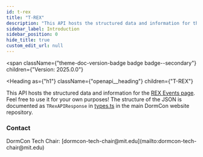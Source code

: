 ```yaml
---
id: t-rex
title: "T-REX"
description: "This API hosts the structured data and information for the [REX Events page](https://dormcon.mit.edu/rex/events). Feel free to use it for your own purposes! The structure of the JSON is documented as `TRexAPIResponse` in [types.ts](https://github.com/mit-dormcon/website/blob/main/components/t-rex/types.ts) in the main DormCon website repository."
sidebar_label: Introduction
sidebar_position: 0
hide_title: true
custom_edit_url: null
---
```



<span
  className={"theme-doc-version-badge badge badge--secondary"}
  children={"Version: 2025.0.0"}
>
</span>

<Heading
  as={"h1"}
  className={"openapi__heading"}
  children={"T-REX"}
>
</Heading>



This API hosts the structured data and information for the [REX Events page](https://dormcon.mit.edu/rex/events). Feel free to use it for your own purposes! The structure of the JSON is documented as `TRexAPIResponse` in [types.ts](https://github.com/mit-dormcon/website/blob/main/components/t-rex/types.ts) in the main DormCon website repository.

<div
  style={{"display":"flex","flexDirection":"column","marginBottom":"var(--ifm-paragraph-margin-bottom)"}}
>
  <h3
    style={{"marginBottom":"0.25rem"}}
  >
    Contact
  </h3><span>
    DormCon Tech Chair: [dormcon-tech-chair@mit.edu](mailto:dormcon-tech-chair@mit.edu)
  </span>
</div>
      